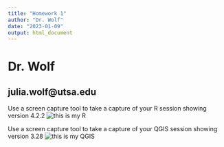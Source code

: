 ---
title: "Homework 1"
author: "Dr. Wolf"
date: "2023-01-09"
output: html_document
---


# Dr. Wolf

## julia.wolf@utsa.edu

Use a screen capture tool to take a capture of your R session showing version 4.2.2
![this is my R](C:/Users/.../UTSA 2022-2023/GIS Class/Homework 1/part3_screenshot.png)

Use a screen capture tool to take a capture of your QGIS session showing version 3.28
![this is my QGIS](C:/Users/.../UTSA 2022-2023/GIS Class/Homework 1/part4_screenshot.png) 
